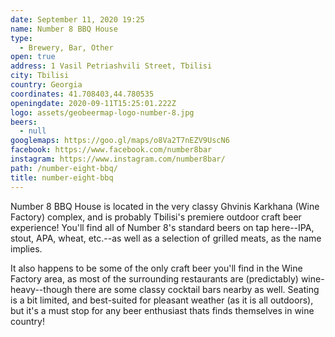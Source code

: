 ```yaml
---
date: September 11, 2020 19:25
name: Number 8 BBQ House
type:
  - Brewery, Bar, Other
open: true
address: 1 Vasil Petriashvili Street, Tbilisi
city: Tbilisi
country: Georgia
coordinates: 41.708403,44.780535
openingdate: 2020-09-11T15:25:01.222Z
logo: assets/geobeermap-logo-number-8.jpg
beers:
  - null
googlemaps: https://goo.gl/maps/o8Va2T7nEZV9UscN6
facebook: https://www.facebook.com/number8bar
instagram: https://www.instagram.com/number8bar/
path: /number-eight-bbq/
title: number-eight-bbq
---
```

Number 8 BBQ House is located in the very classy Ghvinis Karkhana (Wine Factory) complex, and is probably Tbilisi's premiere outdoor craft beer experience! You'll find all of Number 8's standard beers on tap here--IPA, stout, APA, wheat, etc.--as well as a selection of grilled meats, as the name implies. 

It also happens to be some of the only craft beer you'll find in the Wine Factory area, as most of the surrounding restaurants are (predictably) wine-heavy--though there are some classy cocktail bars nearby as well. Seating is a bit limited, and best-suited for pleasant weather (as it is all outdoors), but it's a must stop for any beer enthusiast thats finds themselves in wine country!